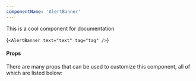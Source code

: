 ```yaml
---
componentName: 'AlertBanner'
---
```


This is a cool component for documentation

<LiveComponent>{`<AlertBanner text="text" tag="tag" />`}</LiveComponent>

#### Props

There are many props that can be used to customize this component, all of which are listed below:

<PropsTable props={componentProps} />
